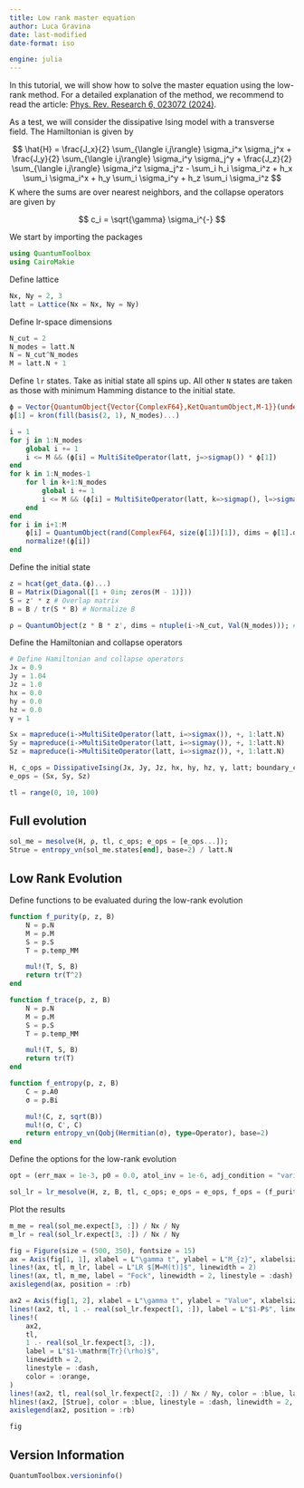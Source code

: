 ```yaml
---
title: Low rank master equation
author: Luca Gravina
date: last-modified
date-format: iso

engine: julia
---
```


In this tutorial, we will show how to solve the master equation using the low-rank method. For a detailed explanation of the method, we recommend to read the article: [Phys. Rev. Research 6, 023072 (2024)](https://doi.org/10.1103/PhysRevResearch.6.023072).

As a test, we will consider the dissipative Ising model with a transverse field. The Hamiltonian is given by

$$
\hat{H} = \frac{J_x}{2} \sum_{\langle i,j\rangle} \sigma_i^x \sigma_j^x + \frac{J_y}{2} \sum_{\langle i,j\rangle} \sigma_i^y \sigma_j^y + \frac{J_z}{2} \sum_{\langle i,j\rangle} \sigma_i^z \sigma_j^z - \sum_i h_i \sigma_i^z + h_x \sum_i \sigma_i^x + h_y \sum_i \sigma_i^y + h_z \sum_i \sigma_i^z
$$
K
where the sums are over nearest neighbors, and the collapse operators are given by

$$
c_i = \sqrt{\gamma} \sigma_i^{-}
$$

We start by importing the packages

```julia
using QuantumToolbox
using CairoMakie
```

Define lattice

```julia
Nx, Ny = 2, 3
latt = Lattice(Nx = Nx, Ny = Ny)
```

Define lr-space dimensions

```julia
N_cut = 2
N_modes = latt.N
N = N_cut^N_modes
M = latt.N + 1
```

Define `lr` states. Take as initial state all spins up. All other `N` states are taken as those with minimum Hamming distance to the initial state.

```julia
ϕ = Vector{QuantumObject{Vector{ComplexF64},KetQuantumObject,M-1}}(undef, M)
ϕ[1] = kron(fill(basis(2, 1), N_modes)...)

i = 1
for j in 1:N_modes
    global i += 1
    i <= M && (ϕ[i] = MultiSiteOperator(latt, j=>sigmap()) * ϕ[1])
end
for k in 1:N_modes-1
    for l in k+1:N_modes
        global i += 1
        i <= M && (ϕ[i] = MultiSiteOperator(latt, k=>sigmap(), l=>sigmap()) * ϕ[1])
    end
end
for i in i+1:M
    ϕ[i] = QuantumObject(rand(ComplexF64, size(ϕ[1])[1]), dims = ϕ[1].dims)
    normalize!(ϕ[i])
end
```

Define the initial state

```julia
z = hcat(get_data.(ϕ)...)
B = Matrix(Diagonal([1 + 0im; zeros(M - 1)]))
S = z' * z # Overlap matrix
B = B / tr(S * B) # Normalize B

ρ = QuantumObject(z * B * z', dims = ntuple(i->N_cut, Val(N_modes))); # Full density matrix
```

Define the Hamiltonian and collapse operators

```julia
# Define Hamiltonian and collapse operators
Jx = 0.9
Jy = 1.04
Jz = 1.0
hx = 0.0
hy = 0.0
hz = 0.0
γ = 1

Sx = mapreduce(i->MultiSiteOperator(latt, i=>sigmax()), +, 1:latt.N)
Sy = mapreduce(i->MultiSiteOperator(latt, i=>sigmay()), +, 1:latt.N)
Sz = mapreduce(i->MultiSiteOperator(latt, i=>sigmaz()), +, 1:latt.N)

H, c_ops = DissipativeIsing(Jx, Jy, Jz, hx, hy, hz, γ, latt; boundary_condition = Val(:periodic_bc), order = 1)
e_ops = (Sx, Sy, Sz)

tl = range(0, 10, 100)
```

## Full evolution

```julia
sol_me = mesolve(H, ρ, tl, c_ops; e_ops = [e_ops...]);
Strue = entropy_vn(sol_me.states[end], base=2) / latt.N
```

## Low Rank Evolution

Define functions to be evaluated during the low-rank evolution

```julia
function f_purity(p, z, B)
    N = p.N
    M = p.M
    S = p.S
    T = p.temp_MM

    mul!(T, S, B)
    return tr(T^2)
end

function f_trace(p, z, B)
    N = p.N
    M = p.M
    S = p.S
    T = p.temp_MM

    mul!(T, S, B)
    return tr(T)
end

function f_entropy(p, z, B)
    C = p.A0
    σ = p.Bi

    mul!(C, z, sqrt(B))
    mul!(σ, C', C)
    return entropy_vn(Qobj(Hermitian(σ), type=Operator), base=2)
end
```

Define the options for the low-rank evolution

```julia
opt = (err_max = 1e-3, p0 = 0.0, atol_inv = 1e-6, adj_condition = "variational", Δt = 0.0);

sol_lr = lr_mesolve(H, z, B, tl, c_ops; e_ops = e_ops, f_ops = (f_purity, f_entropy, f_trace), opt = opt);
```

Plot the results

```julia
m_me = real(sol_me.expect[3, :]) / Nx / Ny
m_lr = real(sol_lr.expect[3, :]) / Nx / Ny

fig = Figure(size = (500, 350), fontsize = 15)
ax = Axis(fig[1, 1], xlabel = L"\gamma t", ylabel = L"M_{z}", xlabelsize = 20, ylabelsize = 20)
lines!(ax, tl, m_lr, label = L"LR $[M=M(t)]$", linewidth = 2)
lines!(ax, tl, m_me, label = "Fock", linewidth = 2, linestyle = :dash)
axislegend(ax, position = :rb)

ax2 = Axis(fig[1, 2], xlabel = L"\gamma t", ylabel = "Value", xlabelsize = 20, ylabelsize = 20)
lines!(ax2, tl, 1 .- real(sol_lr.fexpect[1, :]), label = L"$1-P$", linewidth = 2)
lines!(
    ax2,
    tl,
    1 .- real(sol_lr.fexpect[3, :]),
    label = L"$1-\mathrm{Tr}(\rho)$",
    linewidth = 2,
    linestyle = :dash,
    color = :orange,
)
lines!(ax2, tl, real(sol_lr.fexpect[2, :]) / Nx / Ny, color = :blue, label = L"S", linewidth = 2)
hlines!(ax2, [Strue], color = :blue, linestyle = :dash, linewidth = 2, label = L"S^{\,\mathrm{true}}_{\mathrm{ss}}")
axislegend(ax2, position = :rb)

fig
```

## Version Information
```julia
QuantumToolbox.versioninfo()
```
